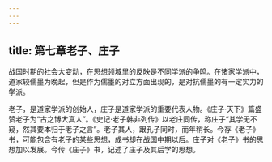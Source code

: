 ```yaml
---
---
---
```

title: 第七章老子、庄子
---



战国时期的社会大变动，在思想领域里的反映是不同学派的争鸣。在诸家学派中，道家较儒墨为晚起，但是作为儒墨的对立方面出现的，是对抗儒墨的有一定实力的学派。

老子，是道家学派的创始人，庄子是道家学派的重要代表人物。《庄子·天下》篇盛赞老子为“古之博大真人”。《史记·老子韩非列传》以老庄同传，称庄子“其学无不窥，然其要本归于老子之言”。老子其人，跟孔子同时，而年稍长。今存《老子》书，可能包含有老子的某些思想，成书却在战国中期以后。庄子对《老子》书的思想加以发展。今传《庄子》书，记述了庄子及其后学的思想。